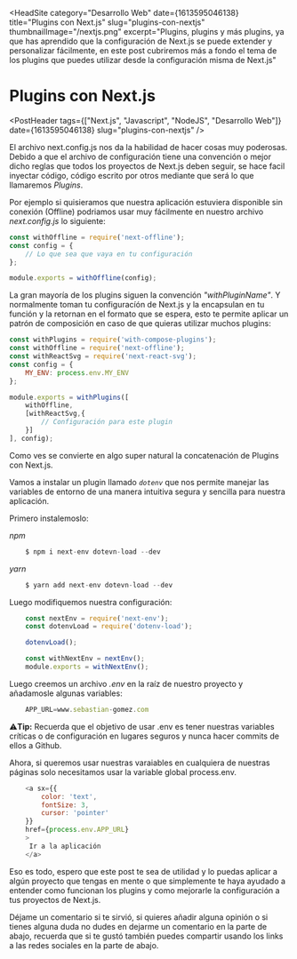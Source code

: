
<HeadSite
  category="Desarrollo Web"
  date={1613595046138}
  title="Plugins con Next.js"
  slug="plugins-con-nextjs"
  thumbnailImage="/nextjs.png"
  excerpt="Plugins, plugins y más plugins, ya que has aprendido que la configuración de Next.js se puede extender y personalizar fácilmente, en este post cubriremos más a fondo el tema de los plugins que puedes utilizar desde la configuración misma de Next.js"
></HeadSite>

# Plugins con Next.js

<PostHeader
  tags={["Next.js", "Javascript", "NodeJS", "Desarrollo Web"]}
  date={1613595046138}
  slug="plugins-con-nextjs"
/>

El archivo next.config.js nos da la habilidad de hacer cosas muy poderosas. Debido a que el archivo de configuración
tiene una convención o mejor dicho reglas que todos los proyectos de Next.js deben seguir, se hace facil inyectar código,
código escrito por otros mediante que será lo que llamaremos *Plugins*.

Por ejemplo si quisieramos que nuestra aplicación estuviera disponible sin conexión (Offline) podriamos usar muy fácilmente en
nuestro archivo *next.config.js* lo siguiente:

```js
const withOffline = require('next-offline');
const config = {
    // Lo que sea que vaya en tu configuración
};

module.exports = withOffline(config);
```

La gran mayoría de los plugins siguen la convención *"withPluginName"*. Y normalmente toman tu configuracíón de Next.js
y la encapsulan en tu función y la retornan en el formato que se espera, esto te permite aplicar un patrón de composición
en caso de que quieras utilizar muchos plugins:

```js
const withPlugins = require('with-compose-plugins');
const withOffline = require('next-offline');
const withReactSvg = require('next-react-svg');
const config = {
    MY_ENV: process.env.MY_ENV
};

module.exports = withPlugins([
    withOffline, 
    [withReactSvg,{
        // Configuración para este plugin
    }]
], config);
```

Como ves se convierte en algo super natural la concatenación de Plugins con Next.js.

Vamos a instalar un plugin llamado *`dotenv`* que nos permite manejar las variables
de entorno de una manera intuitiva segura y sencilla para nuestra aplicación.

Primero instalemoslo:

*npm*
```js
    $ npm i next-env dotevn-load --dev
```


*yarn*
```js
    $ yarn add next-env dotevn-load --dev
```

Luego modifiquemos nuestra configuración:

```js
    const nextEnv = require('next-env');
    const dotenvLoad = require('dotenv-load');

    dotenvLoad();

    const withNextEnv = nextEnv();
    module.exports = withNextEnv();
```

Luego creemos un archivo *.env* en la raíz de nuestro proyecto y añadamosle algunas variables:

```js
    APP_URL=www.sebastian-gomez.com
```

⚠️**Tip:** Recuerda que el objetivo de usar .env es tener nuestras variables críticas o de configuración
en lugares seguros y nunca hacer commits de ellos a Github.

Ahora, si queremos usar nuestras varaiables en cualquiera de nuestras páginas solo necesitamos usar 
la variable global process.env.

```js
    <a sx={{
        color: 'text',
        fontSize: 3,
        cursor: 'pointer'
    }}
    href={process.env.APP_URL}
    >
     Ir a la aplicación
    </a>
```

Eso es todo, espero que este post te sea de utilidad y lo puedas aplicar a 
algún proyecto que tengas en mente o que simplemente te haya ayudado a entender 
como funcionan los plugins y como mejorarle la configuración a tus proyectos de Next.js.

Déjame un comentario si te sirvió, si quieres añadir 
alguna opinión o si tienes alguna duda no dudes en dejarme un comentario 
en la parte de abajo, recuerda que si te gustó también puedes compartir usando los links a 
las redes sociales en la parte de abajo.

<Discuss slug="plugins-con-nextjs" />


